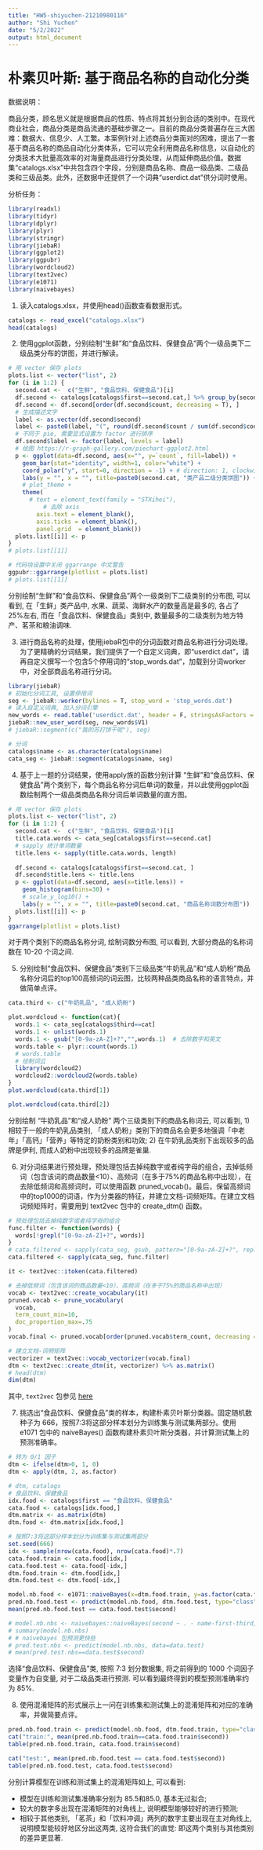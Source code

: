```yaml
---
title: "HW5-shiyuchen-21210980116"
author: "Shi Yuchen"
date: "5/2/2022"
output: html_document
---
```


# 朴素贝叶斯: 基于商品名称的自动化分类

数据说明：

商品分类，顾名思义就是根据商品的性质、特点将其划分到合适的类别中。在现代商业社会，商品分类是商品流通的基础步骤之一。目前的商品分类普遍存在三大困难：数据大、信息少、人工繁。本案例针对上述商品分类面对的困难，提出了一套基于商品名称的商品自动化分类体系，它可以完全利用商品名称信息，以自动化的分类技术大批量高效率的对海量商品进行分类处理，从而延伸商品价值。数据集“catalogs.xlsx”中共包含四个字段，分别是商品名称、商品一级品类、二级品类和三级品类。此外，还数据中还提供了一个词典“userdict.dat”供分词时使用。

分析任务：

```r
library(readxl)
library(tidyr)
library(dplyr)
library(plyr)
library(stringr)
library(jiebaR)
library(ggplot2)
library(ggpubr)
library(wordcloud2)
library(text2vec)
library(e1071)
library(naivebayes)
```


1.	读入catalogs.xlsx，并使用head()函数查看数据形式。

```r
catalogs <- read_excel("catalogs.xlsx")
head(catalogs)
```


2.	使用ggplot函数，分别绘制“生鲜”和“食品饮料、保健食品”两个一级品类下二级品类分布的饼图，并进行解读。

```r
# 用 vector 保存 plots
plots.list <- vector("list", 2)
for (i in 1:2) {
  second.cat <-  c("生鲜", "食品饮料、保健食品")[i]
  df.second <- catalogs[catalogs$first==second.cat,] %>% group_by(second) %>% dplyr::summarise(count=n())
  df.second <- df.second[order(df.second$count, decreasing = T), ]
  # 生成描述文字
  label <- as.vector(df.second$second)
  label <- paste0(label, "(", round(df.second$count / sum(df.second$count) * 100, 2), "%)")
  # 不同于 pie, 需要显式设置为 factor 进行排序
  df.second$label <- factor(label, levels = label)
  # 绘图 https://r-graph-gallery.com/piechart-ggplot2.html
  p <- ggplot(data=df.second, aes(x="", y=`count`, fill=label)) +
    geom_bar(stat="identity", width=1, color="white") +
    coord_polar("y", start=0, direction = -1) + # direction: 1, clockwise; -1, anticlockwise
    labs(y = "", x = "", title=paste0(second.cat, "类产品二级分类饼图")) +
    # plot_theme +
    theme(
      # text = element_text(family = "STXihei"),
          # 去除 axis
        axis.text = element_blank(),
        axis.ticks = element_blank(),
        panel.grid  = element_blank())
  plots.list[[i]] <- p
}
# plots.list[[1]]
```

```r
# 代码块设置中关闭 ggarrange 中文警告
ggpubr::ggarrange(plotlist = plots.list)
# plots.list[[1]]
```
分别绘制“生鲜”和“食品饮料、保健食品”两个一级类别下二级类别的分布图, 可以看到, 在「生鲜」类产品中, 水果、蔬菜、海鲜水产的数量高是最多的, 各占了 25%左右, 而在「食品饮料、保健食品」类别中, 数量最多的二级类别为地方特产、茗茶和粮油调味.

3.	进行商品名称的处理，使用jiebaR包中的分词函数对商品名称进行分词处理。为了更精确的分词结果，我们提供了一个自定义词典，即“userdict.dat”，请再自定义撰写一个包含5个停用词的“stop_words.dat”，加载到分词worker中，对全部商品名称进行分词。

```r
library(jiebaR)
# 初始化分词工具, 设置停用词
seg <- jiebaR::worker(bylines = T, stop_word = 'stop_words.dat')
# 读入自定义词典, 加入分词引擎
new_words <- read.table('userdict.dat', header = F, stringsAsFactors = F)
jiebaR::new_user_word(seg, new_words$V1)
# jiebaR::segment(c("我的苏打饼干呢"), seg)

# 分词
catalogs$name <- as.character(catalogs$name)
cata_seg <- jiebaR::segment(catalogs$name, seg)
```


4.	基于上一题的分词结果，使用apply族的函数分别计算 “生鲜”和“食品饮料、保健食品”两个类别下，每个商品名称分词后单词的数量，并以此使用ggplot函数绘制两个一级品类商品名称分词后单词数量的直方图。

```r
# 用 vector 保存 plots
plots.list <- vector("list", 2)
for (i in 1:2) {
  second.cat <-  c("生鲜", "食品饮料、保健食品")[i]
  title.cata.words <- cata_seg[catalogs$first==second.cat]
  # sapply 统计单词数量
  title.lens <- sapply(title.cata.words, length)
  
  df.second <- catalogs[catalogs$first==second.cat, ]
  df.second$title.lens <- title.lens
  p <- ggplot(data=df.second, aes(x=title.lens)) +
    geom_histogram(bins=30) +
    # scale_y_log10() +
    labs(y = "", x = "", title=paste0(second.cat, "商品名称词数分布图"))
  plots.list[[i]] <- p
}
ggarrange(plotlist = plots.list)
```

对于两个类别下的商品名称分词, 绘制词数分布图, 可以看到, 大部分商品的名称词数在 10-20 个词之间.

5.	分别绘制“食品饮料、保健食品”类别下三级品类“牛奶乳品”和“成人奶粉”商品名称分词后的top100高频词的词云图，比较两种品类商品名称的语言特点，并做简单点评。

```r
cata.third <- c("牛奶乳品", "成人奶粉")

plot.wordcloud <- function(cat){
  words.1 <- cata_seg[catalogs$third==cat]
  words.1 <- unlist(words.1)
  words.1 <- gsub("[0-9a-zA-Z]+?","",words.1)  # 去除数字和英文
  words.table <- plyr::count(words.1)
  # words.table
  # 绘制词云
  library(wordcloud2)
  wordcloud2::wordcloud2(words.table)
}
plot.wordcloud(cata.third[1])
```

```r
plot.wordcloud(cata.third[2])
```

分别绘制 “牛奶乳品”和“成人奶粉” 两个三级类别下的商品名称词云, 可以看到, 1) 相较于一般的牛奶乳品类别, 「成人奶粉」类别下的商品名会更多地强调「中老年」「高钙」「营养」等特定的奶粉类别和功效; 2) 在牛奶乳品类别下出现较多的品牌是伊利, 而成人奶粉中出现较多的品牌是雀巢.

6.	对分词结果进行预处理，预处理包括去掉纯数字或者纯字母的组合，去掉低频词（包含该词的商品数量<10）、高频词（在多于75%的商品名称中出现），在去除低频词和高频词时，可以使用函数 pruned_vocab()。最后，保留高频词中的top1000的词语，作为分类器的特征，并建立文档-词频矩阵。在建立文档词频矩阵时，需要用到 text2vec 包中的 create_dtm() 函数。

```r
# 预处理包括去掉纯数字或者纯字母的组合
func.filter <- function(words) {
  words[!grepl("[0-9a-zA-Z]+?", words)]
}
# cata.filtered <- sapply(cata_seg, gsub, pattern="[0-9a-zA-Z]+?", replacement="")
cata.filtered <- sapply(cata_seg, func.filter)

it <- text2vec::itoken(cata.filtered)

# 去掉低频词（包含该词的商品数量<10）、高频词（在多于75%的商品名称中出现）
vocab <- text2vec::create_vocabulary(it)
pruned.vocab <- prune_vocabulary(
  vocab,
  term_count_min=10,
  doc_proportion_max=.75
)
vocab.final <- pruned.vocab[order(pruned.vocab$term_count, decreasing = T),][1:1000,]
```

```r
# 建立文档-词频矩阵
vectorizer = text2vec::vocab_vectorizer(vocab.final)
dtm <- text2vec::create_dtm(it, vectorizer) %>% as.matrix()
# head(dtm)
dim(dtm)
```

其中, `text2vec` 包参见 [here](https://rstudio-pubs-static.s3.amazonaws.com/479612_8cda7868fd31497796121d445ed15db8.html)



7.	挑选出“食品饮料、保健食品”类的样本，构建朴素贝叶斯分类器。固定随机数种子为 666，按照7:3将这部分样本划分为训练集与测试集两部分。使用 e1071 包中的 naiveBayes() 函数构建朴素贝叶斯分类器，并计算测试集上的预测准确率。

```r
# 转为 0/1 因子
dtm <- ifelse(dtm>0, 1, 0)
dtm <- apply(dtm, 2, as.factor)

# dtm, catalogs
# 食品饮料、保健食品
idx.food <- catalogs$first == "食品饮料、保健食品"
cata.food <- catalogs[idx.food,]
dtm.matrix <- as.matrix(dtm)
dtm.food <- dtm.matrix[idx.food,]

# 按照7:3将这部分样本划分为训练集与测试集两部分
set.seed(666)
idx <- sample(nrow(cata.food), nrow(cata.food)*.7)
cata.food.train <- cata.food[idx,]
cata.food.test <- cata.food[-idx,]
dtm.food.train <- dtm.food[idx,]
dtm.food.test <- dtm.food[-idx,]
```

```r
model.nb.food <- e1071::naiveBayes(x=dtm.food.train, y=as.factor(cata.food.train$second), laplace=0)
pred.nb.food.test <- predict(model.nb.food, dtm.food.test, type="class")
mean(pred.nb.food.test == cata.food.test$second)
```

```r
# model.nb.nbs <- naivebayes::naiveBayes(second ~ . - name-first-third, data=data.train)
# summary(model.nb.nbs)
# # naivebayes 包预测更快些
# pred.test.nbs <- predict(model.nb.nbs, data=data.test)
# mean(pred.test.nbs==data.test$second)
```


选择“食品饮料、保健食品”类, 按照 7:3 划分数据集, 将之前得到的 1000 个词因子变量作为自变量, 对于二级品类进行预测. 可以看到最终得到的模型预测准确率约为 85%.


8.	使用混淆矩阵的形式展示上一问在训练集和测试集上的混淆矩阵和对应的准确率，并做简要点评。

```r
pred.nb.food.train <- predict(model.nb.food, dtm.food.train, type="class")
cat("train:", mean(pred.nb.food.train==cata.food.train$second))
table(pred.nb.food.train, cata.food.train$second)
```


```r
cat("test:", mean(pred.nb.food.test == cata.food.test$second))
table(pred.nb.food.test, cata.food.test$second)
```

分别计算模型在训练和测试集上的混淆矩阵如上, 可以看到:

- 模型在训练和测试集准确率分别为 85.5和85.0, 基本无过拟合;
- 较大的数字多出现在混淆矩阵的对角线上, 说明模型能够较好的进行预测;
- 相较于其他类别, 「茗茶」和「饮料冲调」两列的数字主要出现在主对角线上, 说明模型能较好地区分出这两类, 这符合我们的直觉: 即这两个类别与其他类别的差异更显著.
